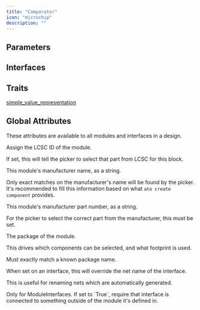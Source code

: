 ```yaml
---
title: "Comparator"
icon: "microchip"
description: ""
---
```



## Parameters

<ParamField path="common_mode_rejection_ratio" type="dB">
</ParamField>

<ParamField path="input_bias_current" type="A">
</ParamField>

<ParamField path="input_hysteresis_voltage" type="V">
</ParamField>

<ParamField path="input_offset_voltage" type="V">
</ParamField>

<ParamField path="propagation_delay" type="s">
</ParamField>

<ParamField path="output_type" type="string">
</ParamField>


## Interfaces

<ParamField path="power" type="ElectricPower">
</ParamField>

<ParamField path="inverting_input" type="Electrical">
</ParamField>

<ParamField path="non_inverting_input" type="Electrical">
</ParamField>

<ParamField path="output" type="Electrical">
</ParamField>


## Traits

[simple_value_representation](/atopile/api-reference/traits/simple-value-representation)


## Global Attributes

These attributes are available to all modules and interfaces in a design.

<ParamField path="lcsc_id" type="string">
  Assign the LCSC ID of the module.

If set, this will tell the picker to select that part from LCSC for this block.
</ParamField>

<ParamField path="manufacturer" type="string">
  This module's manufacturer name, as a string.

Only exact matches on the manufacturer's name will be found by the picker.
It's recommended to fill this information based on what `ato create component`
provides.
</ParamField>

<ParamField path="mpn" type="string">
  This module's manufacturer part number, as a string.

For the picker to select the correct part from the manufacturer,
this must be set.
</ParamField>

<ParamField path="package" type="string">
  The package of the module.

This drives which components can be selected, and what footprint is used.

Must exactly match a known package name.
</ParamField>

<ParamField path="exclude_from_bom" type="string">
</ParamField>

<ParamField path="override_net_name" type="string">
  When set on an interface, this will override the net name of the interface.

This is useful for renaming nets which are automatically generated.
</ParamField>

<ParamField path="required" type="string">
  Only for ModuleInterfaces.
If set to `True`, require that interface is connected to something outside
of the module it's defined in.
</ParamField>

